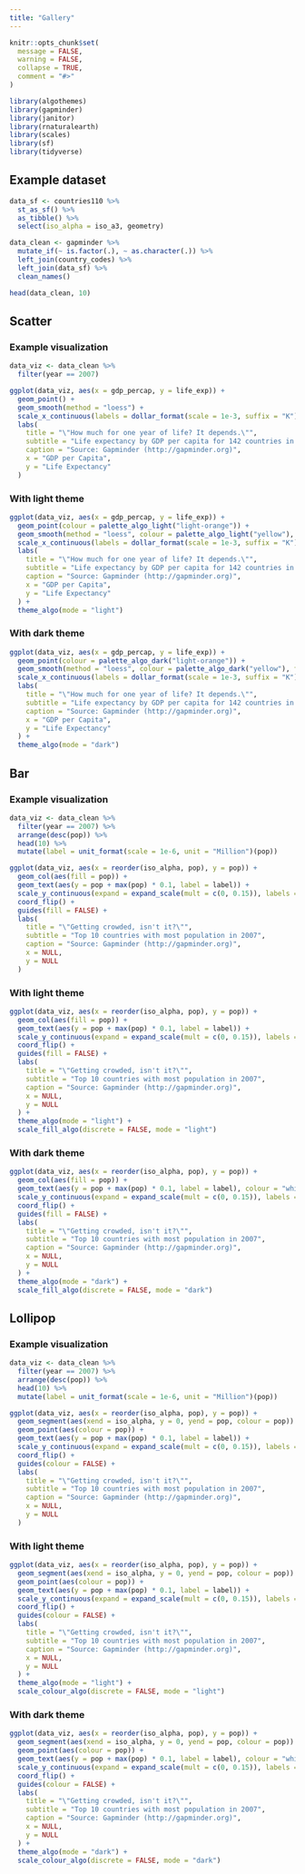 ```yaml
---
title: "Gallery"
---
```


```r
knitr::opts_chunk$set(
  message = FALSE,
  warning = FALSE,
  collapse = TRUE,
  comment = "#>"
)
```

```r
library(algothemes)
library(gapminder)
library(janitor)
library(rnaturalearth)
library(scales)
library(sf)
library(tidyverse)
```

## Example dataset

```r
data_sf <- countries110 %>% 
  st_as_sf() %>% 
  as_tibble() %>% 
  select(iso_alpha = iso_a3, geometry)

data_clean <- gapminder %>% 
  mutate_if(~ is.factor(.), ~ as.character(.)) %>% 
  left_join(country_codes) %>% 
  left_join(data_sf) %>% 
  clean_names()

head(data_clean, 10)
```

## Scatter

### Example visualization

```r
data_viz <- data_clean %>% 
  filter(year == 2007)

ggplot(data_viz, aes(x = gdp_percap, y = life_exp)) +
  geom_point() +
  geom_smooth(method = "loess") +
  scale_x_continuous(labels = dollar_format(scale = 1e-3, suffix = "K")) +
  labs(
    title = "\"How much for one year of life? It depends.\"",
    subtitle = "Life expectancy by GDP per capita for 142 countries in 2007",
    caption = "Source: Gapminder (http://gapminder.org)",
    x = "GDP per Capita",
    y = "Life Expectancy"
  )
```

### With light theme

```r
ggplot(data_viz, aes(x = gdp_percap, y = life_exp)) +
  geom_point(colour = palette_algo_light("light-orange")) +
  geom_smooth(method = "loess", colour = palette_algo_light("yellow"), fill = palette_algo_light("yellow")) +
  scale_x_continuous(labels = dollar_format(scale = 1e-3, suffix = "K")) +
  labs(
    title = "\"How much for one year of life? It depends.\"",
    subtitle = "Life expectancy by GDP per capita for 142 countries in 2007",
    caption = "Source: Gapminder (http://gapminder.org)",
    x = "GDP per Capita",
    y = "Life Expectancy"
  ) +
  theme_algo(mode = "light")
```

### With dark theme

```r
ggplot(data_viz, aes(x = gdp_percap, y = life_exp)) +
  geom_point(colour = palette_algo_dark("light-orange")) +
  geom_smooth(method = "loess", colour = palette_algo_dark("yellow"), fill = palette_algo_dark("yellow")) +
  scale_x_continuous(labels = dollar_format(scale = 1e-3, suffix = "K")) +
  labs(
    title = "\"How much for one year of life? It depends.\"",
    subtitle = "Life expectancy by GDP per capita for 142 countries in 2007",
    caption = "Source: Gapminder (http://gapminder.org)",
    x = "GDP per Capita",
    y = "Life Expectancy"
  ) +
  theme_algo(mode = "dark")
```

## Bar

### Example visualization

```r
data_viz <- data_clean %>% 
  filter(year == 2007) %>% 
  arrange(desc(pop)) %>% 
  head(10) %>% 
  mutate(label = unit_format(scale = 1e-6, unit = "Million")(pop))

ggplot(data_viz, aes(x = reorder(iso_alpha, pop), y = pop)) +
  geom_col(aes(fill = pop)) +
  geom_text(aes(y = pop + max(pop) * 0.1, label = label)) +
  scale_y_continuous(expand = expand_scale(mult = c(0, 0.15)), labels = unit_format(scale = 1e-6, unit = "M")) +
  coord_flip() +
  guides(fill = FALSE) +
  labs(
    title = "\"Getting crowded, isn't it?\"",
    subtitle = "Top 10 countries with most population in 2007",
    caption = "Source: Gapminder (http://gapminder.org)",
    x = NULL,
    y = NULL
  )
```

### With light theme

```r
ggplot(data_viz, aes(x = reorder(iso_alpha, pop), y = pop)) +
  geom_col(aes(fill = pop)) +
  geom_text(aes(y = pop + max(pop) * 0.1, label = label)) +
  scale_y_continuous(expand = expand_scale(mult = c(0, 0.15)), labels = unit_format(scale = 1e-6, unit = "M")) +
  coord_flip() +
  guides(fill = FALSE) +
  labs(
    title = "\"Getting crowded, isn't it?\"",
    subtitle = "Top 10 countries with most population in 2007",
    caption = "Source: Gapminder (http://gapminder.org)",
    x = NULL,
    y = NULL
  ) +
  theme_algo(mode = "light") +
  scale_fill_algo(discrete = FALSE, mode = "light")
```

### With dark theme

```r
ggplot(data_viz, aes(x = reorder(iso_alpha, pop), y = pop)) +
  geom_col(aes(fill = pop)) +
  geom_text(aes(y = pop + max(pop) * 0.1, label = label), colour = "white") +
  scale_y_continuous(expand = expand_scale(mult = c(0, 0.15)), labels = unit_format(scale = 1e-6, unit = "M")) +
  coord_flip() +
  guides(fill = FALSE) +
  labs(
    title = "\"Getting crowded, isn't it?\"",
    subtitle = "Top 10 countries with most population in 2007",
    caption = "Source: Gapminder (http://gapminder.org)",
    x = NULL,
    y = NULL
  ) +
  theme_algo(mode = "dark") +
  scale_fill_algo(discrete = FALSE, mode = "dark")
```

## Lollipop

### Example visualization

```r
data_viz <- data_clean %>% 
  filter(year == 2007) %>% 
  arrange(desc(pop)) %>% 
  head(10) %>% 
  mutate(label = unit_format(scale = 1e-6, unit = "Million")(pop))

ggplot(data_viz, aes(x = reorder(iso_alpha, pop), y = pop)) +
  geom_segment(aes(xend = iso_alpha, y = 0, yend = pop, colour = pop)) +
  geom_point(aes(colour = pop)) +
  geom_text(aes(y = pop + max(pop) * 0.1, label = label)) +
  scale_y_continuous(expand = expand_scale(mult = c(0, 0.15)), labels = unit_format(scale = 1e-6, unit = "M")) +
  coord_flip() +
  guides(colour = FALSE) +
  labs(
    title = "\"Getting crowded, isn't it?\"",
    subtitle = "Top 10 countries with most population in 2007",
    caption = "Source: Gapminder (http://gapminder.org)",
    x = NULL,
    y = NULL
  )
```

### With light theme

```r
ggplot(data_viz, aes(x = reorder(iso_alpha, pop), y = pop)) +
  geom_segment(aes(xend = iso_alpha, y = 0, yend = pop, colour = pop)) +
  geom_point(aes(colour = pop)) +
  geom_text(aes(y = pop + max(pop) * 0.1, label = label)) +
  scale_y_continuous(expand = expand_scale(mult = c(0, 0.15)), labels = unit_format(scale = 1e-6, unit = "M")) +
  coord_flip() +
  guides(colour = FALSE) +
  labs(
    title = "\"Getting crowded, isn't it?\"",
    subtitle = "Top 10 countries with most population in 2007",
    caption = "Source: Gapminder (http://gapminder.org)",
    x = NULL,
    y = NULL
  ) +
  theme_algo(mode = "light") +
  scale_colour_algo(discrete = FALSE, mode = "light")
```

### With dark theme

```r
ggplot(data_viz, aes(x = reorder(iso_alpha, pop), y = pop)) +
  geom_segment(aes(xend = iso_alpha, y = 0, yend = pop, colour = pop)) +
  geom_point(aes(colour = pop)) +
  geom_text(aes(y = pop + max(pop) * 0.1, label = label), colour = "white") +
  scale_y_continuous(expand = expand_scale(mult = c(0, 0.15)), labels = unit_format(scale = 1e-6, unit = "M")) +
  coord_flip() +
  guides(colour = FALSE) +
  labs(
    title = "\"Getting crowded, isn't it?\"",
    subtitle = "Top 10 countries with most population in 2007",
    caption = "Source: Gapminder (http://gapminder.org)",
    x = NULL,
    y = NULL
  ) +
  theme_algo(mode = "dark") +
  scale_colour_algo(discrete = FALSE, mode = "dark")
```
